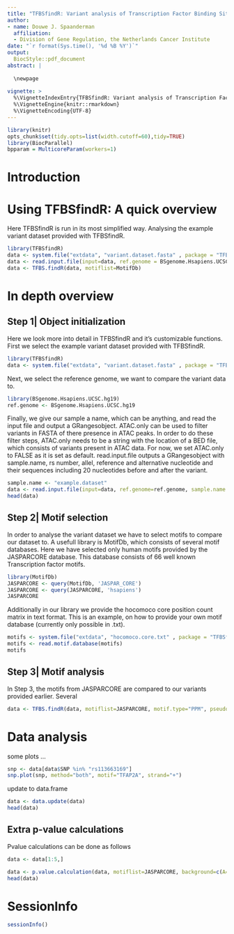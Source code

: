```yaml
---
title: "TFBSfindR: Variant analysis of Transcription Factor Binding Sites"
author:
- name: Douwe J. Spaanderman
  affiliation:
  - Division of Gene Regulation, the Netherlands Cancer Institute
date: "`r format(Sys.time(), '%d %B %Y')`"
output:
  BiocStyle::pdf_document
abstract: |
  
  \newpage
  
vignette: >
  %\VignetteIndexEntry{TFBSfindR: Variant analysis of Transcription Factor Binding Sites}
  %\VignetteEngine{knitr::rmarkdown}
  %\VignetteEncoding{UTF-8}
---
```


```r
library(knitr)
opts_chunk$set(tidy.opts=list(width.cutoff=60),tidy=TRUE)
library(BiocParallel)
bpparam = MulticoreParam(workers=1)
```

# Introduction

# Using TFBSfindR: A quick overview
Here TFBSfindR is run in its most simplified way. Analysing the example variant dataset provided with TFBSfindR.

``` r
library(TFBSfindR)
data <- system.file("extdata", "variant.dataset.fasta" , package = "TFBSfindR")
data <- read.input.file(input=data, ref.genome = BSgenome.Hsapiens.UCSC.hg19)
data <- TFBS.findR(data, motiflist=MotifDb)
```

# In depth overview
## Step 1| Object initialization
Here we look more into detail in TFBSfindR and it's customizable functions. First we select the example variant dataset provided with TFBSfindR.

```r
library(TFBSfindR)
data <- system.file("extdata", "variant.dataset.fasta" , package = "TFBSfindR")
```

Next, we select the reference genome, we want to compare the variant data to. 
```r
library(BSgenome.Hsapiens.UCSC.hg19)
ref.genome <- BSgenome.Hsapiens.UCSC.hg19
```

Finally, we give our sample a name, which can be anything, and read the input file and output a GRangesobject. ATAC.only can be used to filter variants in FASTA of there presence in ATAC peaks. In order to do these filter steps, ATAC.only needs to be a string with the location of a BED file, which consists of variants present in ATAC data. For now, we set ATAC.only to FALSE as it is set as default.
read.input.file outputs a GRangesobject with sample.name, rs number, allel, reference and alternative nucleotide and their sequences including 20 nucleotides before and after the variant.

```r
sample.name <- "example.dataset"
data <- read.input.file(input=data, ref.genome=ref.genome, sample.name = sample.name, ATAC.only = FALSE)
head(data)
```

## Step 2| Motif selection
In order to analyse the variant dataset we have to select motifs to compare our dataset to. A usefull library is MotifDb, which consists of several motif databases. Here we have selected only human motifs provided by the JASPARCORE database. This database consists of 66 well known Transcription factor motifs.

```r
library(MotifDb)
JASPARCORE <- query(MotifDb, 'JASPAR_CORE')
JASPARCORE <- query(JASPARCORE, 'hsapiens')
JASPARCORE
```

Additionally in our library we provide the hocomoco core position count matrix in text format. This is an example, on how to provide your own motif database (currently only possible in .txt).

```r
motifs <- system.file("extdata", "hocomoco.core.txt" , package = "TFBSfindR")
motifs <- read.motif.database(motifs)
motifs
```

## Step 3| Motif analysis

In Step 3, the motifs from JASPARCORE are compared to our variants provided earlier. Several

```r
data <- TFBS.findR(data, motiflist=JASPARCORE, motif.type="PPM", pseudocount="log.of.reads", prior=0.1, BPPARAM = bpparam)
```

# Data analysis

some plots ...

```r
snp <- data[data$SNP %in% "rs113663169"]
snp.plot(snp, method="both", motif="TFAP2A", strand="+")
```

update to data.frame

```r
data <- data.update(data)
head(data)
```

## Extra p-value calculations

Pvalue calculations can be done as follows

```r
data <- data[1:5,]
```

```r
data <- p.value.calculation(data, motiflist=JASPARCORE, background=c(A=0.25, C=0.25, G=0.25, T=0.25), motif.type="PPM", pseudocount="log.of.reads")
head(data)
```

# SessionInfo
```r
sessionInfo()
```

